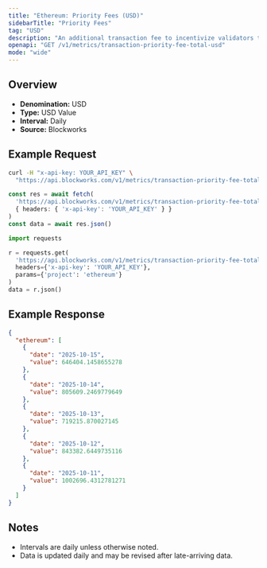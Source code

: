 ```yaml
---
title: "Ethereum: Priority Fees (USD)"
sidebarTitle: "Priority Fees"
tag: "USD"
description: "An additional transaction fee to incentivize validators to prioritize and execute transactions."
openapi: "GET /v1/metrics/transaction-priority-fee-total-usd"
mode: "wide"
---
```


## Overview

- **Denomination:** USD
- **Type:** USD Value
- **Interval:** Daily
- **Source:** Blockworks

## Example Request

<CodeGroup>

```bash cURL
curl -H "x-api-key: YOUR_API_KEY" \
  "https://api.blockworks.com/v1/metrics/transaction-priority-fee-total-usd?project=ethereum"
```

```typescript TypeScript
const res = await fetch(
  'https://api.blockworks.com/v1/metrics/transaction-priority-fee-total-usd?project=ethereum',
  { headers: { 'x-api-key': 'YOUR_API_KEY' } }
)
const data = await res.json()
```

```python Python
import requests

r = requests.get(
  'https://api.blockworks.com/v1/metrics/transaction-priority-fee-total-usd',
  headers={'x-api-key': 'YOUR_API_KEY'},
  params={'project': 'ethereum'}
)
data = r.json()
```

</CodeGroup>

## Example Response

```json
{
  "ethereum": [
    {
      "date": "2025-10-15",
      "value": 646404.1458655278
    },
    {
      "date": "2025-10-14",
      "value": 805609.2469779649
    },
    {
      "date": "2025-10-13",
      "value": 719215.870027145
    },
    {
      "date": "2025-10-12",
      "value": 843382.6449735116
    },
    {
      "date": "2025-10-11",
      "value": 1002696.4312781271
    }
  ]
}
```

## Notes
- Intervals are daily unless otherwise noted.
- Data is updated daily and may be revised after late-arriving data.